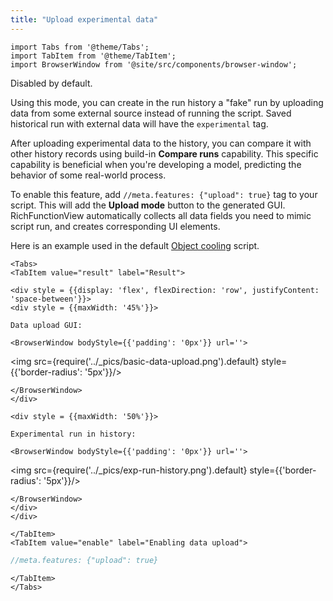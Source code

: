 ```yaml
---
title: "Upload experimental data"
---
```


```mdx-code-block
import Tabs from '@theme/Tabs';
import TabItem from '@theme/TabItem';
import BrowserWindow from '@site/src/components/browser-window';
```

Disabled by default.

Using this mode,
you can create in the run history a "fake" run by uploading data from some external source instead of
running the script.
Saved historical run with external data will have the `experimental` tag.

After uploading experimental data to the history, you can compare it with other history records
using build-in **Compare runs** capability.
This specific capability is beneficial when you're developing a
model, predicting the behavior of some real-world process.

To enable this feature,
add `//meta.features: {"upload": true}` tag to your script.
This will add the <i class="fas fa-upload"></i> **Upload mode** button to the generated GUI.
RichFunctionView automatically collects all data fields you need to mimic script run,
and creates corresponding UI elements.

Here is an example used in the default [Object cooling](https://public.datagrok.ai/scripts?q=object+cooling) script.  

```mdx-code-block
<Tabs>
<TabItem value="result" label="Result">
```

```mdx-code-block
<div style = {{display: 'flex', flexDirection: 'row', justifyContent: 'space-between'}}>
<div style = {{maxWidth: '45%'}}>

Data upload GUI:

<BrowserWindow bodyStyle={{'padding': '0px'}} url=''>
```

<img src={require('../_pics/basic-data-upload.png').default} style={{'border-radius': '5px'}}/>

```mdx-code-block
</BrowserWindow>
</div>

<div style = {{maxWidth: '50%'}}>

Experimental run in history:

<BrowserWindow bodyStyle={{'padding': '0px'}} url=''>
```

<img src={require('../_pics/exp-run-history.png').default} style={{'border-radius': '5px'}}/>

```mdx-code-block
</BrowserWindow>
</div>
</div>
```

```mdx-code-block
</TabItem>
<TabItem value="enable" label="Enabling data upload">
```

```javascript title="Your script header"
//meta.features: {"upload": true}
```

```mdx-code-block
</TabItem>
</Tabs>
```